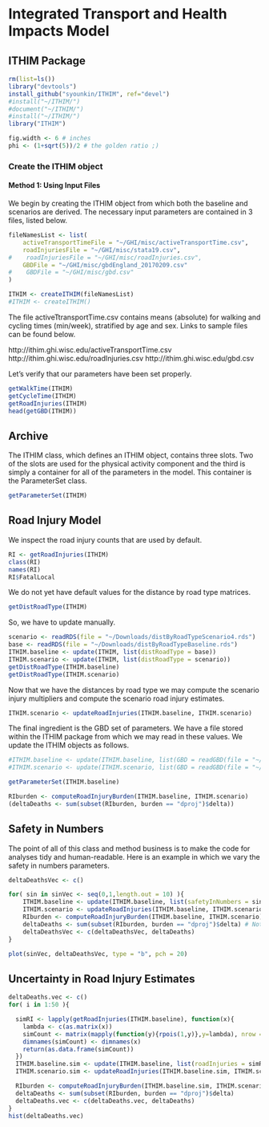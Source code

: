﻿# Integrated Transport and Health Impacts Model

## ITHIM Package
<!-- This document will eventually serve as a compendium to the R package
_ITHIM_.  It will describe how to use the package to implement the
ITHIM model, as well as a detailed description of the model itself.

As a working document it will serve as a place for SGY to post
results, questions, interpreations, notes, etc.-->

```r
rm(list=ls())
library("devtools")
install_github("syounkin/ITHIM", ref="devel")
#install("~/ITHIM/")
#document("~/ITHIM/")
#install("~/ITHIM/")
library("ITHIM")
```

```r
fig.width <- 6 # inches
phi <- (1+sqrt(5))/2 # the golden ratio ;)
```

### Create the ITHIM object

#### Method 1: Using Input Files

We begin by creating the ITHIM object from which both the baseline and
scenarios are derived.  The necessary input parameters are contained
in 3 files, listed below.

```r

fileNamesList <- list(
    activeTransportTimeFile = "~/GHI/misc/activeTransportTime.csv",
    roadInjuriesFile = "~/GHI/misc/stata19.csv",
#    roadInjuriesFile = "~/GHI/misc/roadInjuries.csv",
    GBDFile = "~/GHI/misc/gbdEngland_20170209.csv"
#    GBDFile = "~/GHI/misc/gbd.csv"
)

ITHIM <- createITHIM(fileNamesList)
#ITHIM <- createITHIM()
```

The file activeTtransportTime.csv contains means (absolute) for
walking and cycling times (min/week), stratified by age and sex.
Links to sample files can be found below.

http://ithim.ghi.wisc.edu/activeTransportTime.csv
http://ithim.ghi.wisc.edu/roadInjuries.csv
http://ithim.ghi.wisc.edu/gbd.csv



Let's verify that our parameters have been set properly.

```r
getWalkTime(ITHIM)
getCycleTime(ITHIM)
getRoadInjuries(ITHIM)
head(getGBD(ITHIM))
```


## Archive



The ITHIM class, which defines an ITHIM object, contains three slots.  Two of the slots are used for the physical activity component and the third is simply a container for all of the parameters in the model.  This container is the ParameterSet class.

```r
getParameterSet(ITHIM)
```

## Road Injury Model
We inspect the road injury counts that are used by default.
```r
RI <- getRoadInjuries(ITHIM)
class(RI)
names(RI)
RI$FatalLocal
```

We do not yet have default values for the distance by road type
matrices.

```r
getDistRoadType(ITHIM)
```

So, we have to update manually.

```r
scenario <- readRDS(file = "~/Downloads/distByRoadTypeScenario4.rds")
base <- readRDS(file = "~/Downloads/distByRoadTypeBaseline.rds")
ITHIM.baseline <- update(ITHIM, list(distRoadType = base))
ITHIM.scenario <- update(ITHIM, list(distRoadType = scenario))
getDistRoadType(ITHIM.baseline)
getDistRoadType(ITHIM.scenario)
```

Now that we have the distances by road type we may compute the
scenario injury multipliers and compute the scenario road injury
estimates.

```r
ITHIM.scenario <- updateRoadInjuries(ITHIM.baseline, ITHIM.scenario)
```

The final ingredient is the GBD set of parameters.  We have a file
stored within the ITHIM package from which we may read in these
values.  We update the ITHIM objects as follows.

```r
#ITHIM.baseline <- update(ITHIM.baseline, list(GBD = readGBD(file = "~/GHI/misc/gbdEngland.csv")))
#ITHIM.scenario <- update(ITHIM.scenario, list(GBD = readGBD(file = "~/GHI/misc/gbdEngland.csv")))
```

```r
getParameterSet(ITHIM.baseline)
```

```r
RIburden <- computeRoadInjuryBurden(ITHIM.baseline, ITHIM.scenario)
(deltaDeaths <- sum(subset(RIburden, burden == "dproj")$delta))
```

## Safety in Numbers

The point of all of this class and method business is to make the code for analyses tidy and human-readable.  Here is an example in which we vary the safety in numbers parameters.

```r

deltaDeathsVec <- c()

for( sin in sinVec <- seq(0,1,length.out = 10) ){
    ITHIM.baseline <- update(ITHIM.baseline, list(safetyInNumbers = sin*matrix(1,nrow = 8, ncol = 2)))
    ITHIM.scenario <- updateRoadInjuries(ITHIM.baseline, ITHIM.scenario)
    RIburden <- computeRoadInjuryBurden(ITHIM.baseline, ITHIM.scenario)
    deltaDeaths <- sum(subset(RIburden, burden == "dproj")$delta) # Not human-readable enough, should improve
    deltaDeathsVec <- c(deltaDeathsVec, deltaDeaths)
}

plot(sinVec, deltaDeathsVec, type = "b", pch = 20)

```

## Uncertainty in Road Injury Estimates

```r

deltaDeaths.vec <- c()
for( i in 1:50 ){

  simRI <- lapply(getRoadInjuries(ITHIM.baseline), function(x){
    lambda <- c(as.matrix(x))
    simCount <- matrix(mapply(function(y){rpois(1,y)},y=lambda), nrow = nrow(x), ncol = ncol(x))
    dimnames(simCount) <- dimnames(x)
    return(as.data.frame(simCount))
  })
  ITHIM.baseline.sim <- update(ITHIM.baseline, list(roadInjuries = simRI))
  ITHIM.scenario.sim <- updateRoadInjuries(ITHIM.baseline.sim, ITHIM.scenario)

  RIburden <- computeRoadInjuryBurden(ITHIM.baseline.sim, ITHIM.scenario.sim)
  deltaDeaths <- sum(subset(RIburden, burden == "dproj")$delta)
  deltaDeaths.vec <- c(deltaDeaths.vec, deltaDeaths)
}
hist(deltaDeaths.vec)
```
